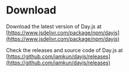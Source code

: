 # Download

Download the latest version of Day.js at [https://www.jsdelivr.com/package/npm/dayjs](https://www.jsdelivr.com/package/npm/dayjs)

Check the releases and source code of Day.js at [https://github.com/iamkun/dayjs/releases](https://github.com/iamkun/dayjs/releases)

